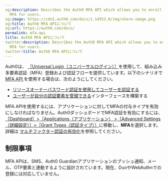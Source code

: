 ```yaml
---
og:description: Describes the Auth0 MFA API which allows you to enroll and manage
  MFA for users.
og:image: https://cdn2.auth0.com/docs/1.14553.0/img/share-image.png
og:title: Auth0 MFA APIについて
og:url: https://auth0.com/docs/
permalink: mfa-api
title: Auth0 MFA APIについて
twitter:description: Describes the Auth0 MFA API which allows you to enroll and manage
  MFA for users.
twitter:title: Auth0 MFA APIについて
---
```


Auth0は、 [［Universal Login（ユニバーサルログイン）］](/login/universal-login)を使用して、組み込み多要素認証（MFA）登録および認証フローを提供しています。以下のシナリオで[MFA API ](/api/authentication#multi-factor-authentication)を使用する場合は、次のようにしてください。

* [リソースオーナーパスワード認証を使用してユーザーを認証する](/mfa/ropg-mfa)
* [ユーザーが自分の認証要素を管理できる](/mfa/ropg-mfa/manage-authenticator-factors-mfa-api)インターフェースを構築する

MFA APIを使用するには、アプリケーションに対してMFAの付与タイプを有効にしなければなりません。Auth0ダッシュボードでMFA認証を有効にするには、[［Dashboard］>［Applications（アプリケーション） >［Advanced Settings（詳細設定）］>［Grant Types（認証タイプ）］](%24%7Bmanage_url%7D/#/applications)に移動し、**MFA**を選択します。詳細は [マルチファクター認証の有効化](/mfa/enable-mfa)を参照してください。

## 制限事項

MFA APIは、SMS、Auth0 Guardianアプリケーションのプッシュ通知、メール、OTP要素と連動するように設計されています。現在、DuoやWebAuthnでの登録には対応していません。